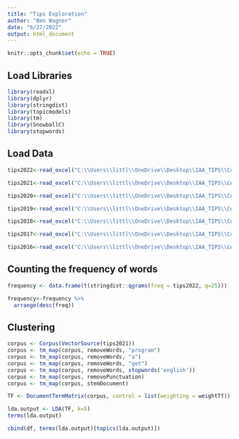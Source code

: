 ```yaml
---
title: "Tips Exploration"
author: "Ben Wagner"
date: "6/27/2022"
output: html_document
---
```


```r
knitr::opts_chunk$set(echo = TRUE)
```

## Load Libraries
```r
library(readxl)
library(dplyr)
library(stringdist)
library(topicmodels)
library(tm)
library(SnowballC)
library(stopwords)
```

## Load Data 
```r
tips2022<-read_excel("C:\\Users\\littl\\OneDrive\\Desktop\\IAA_TIPS\\Copy of MSA 2023 STUDENT TIPS spreadsheet.xlsx", skip = 1, sheet = "2022", col_names = c('tip_1', 'tip_2', 'tip_3', 'anything_else'))

tips2021<-read_excel("C:\\Users\\littl\\OneDrive\\Desktop\\IAA_TIPS\\Copy of MSA 2023 STUDENT TIPS spreadsheet.xlsx", skip = 1, sheet = "2021", col_names = c('tip_1', 'tip_2', 'tip_3', 'anything_else'))

tips2020<-read_excel("C:\\Users\\littl\\OneDrive\\Desktop\\IAA_TIPS\\Copy of MSA 2023 STUDENT TIPS spreadsheet.xlsx", skip=1, sheet = "2020", col_names = c('tip_1', 'tip_2', 'tip_3', 'anything_else'))

tips2019<-read_excel("C:\\Users\\littl\\OneDrive\\Desktop\\IAA_TIPS\\Copy of MSA 2023 STUDENT TIPS spreadsheet.xlsx", skip = 1, sheet = "2019", col_names = c('tip_1', 'tip_2', 'tip_3', 'anything_else'))

tips2018<-read_excel("C:\\Users\\littl\\OneDrive\\Desktop\\IAA_TIPS\\Copy of MSA 2023 STUDENT TIPS spreadsheet.xlsx", skip = 1, sheet = "2018", col_names = c('tip_1', 'tip_2', 'tip_3', 'anything_else'))

tips2017<-read_excel("C:\\Users\\littl\\OneDrive\\Desktop\\IAA_TIPS\\Copy of MSA 2023 STUDENT TIPS spreadsheet.xlsx", skip = 1, sheet = "2017", col_names = c('tip_1', 'tip_2', 'tip_3', 'anything_else'))

tips2016<-read_excel("C:\\Users\\littl\\OneDrive\\Desktop\\IAA_TIPS\\Copy of MSA 2023 STUDENT TIPS spreadsheet.xlsx", skip = 1, sheet = "2016", col_names = c('tip_1', 'tip_2', 'tip_3', 'anything_else'))
```

## Counting the frequency of words
```r
frequency <- data.frame(t(stringdist::qgrams(freq = tips2022, q=25)))

frequency<-frequency %>% 
  arrange(desc(freq))
```

## Clustering
```r
corpus <- Corpus(VectorSource(tips2021))
corpus <- tm_map(corpus, removeWords, "program")
corpus <- tm_map(corpus, removeWords, "a")
corpus <- tm_map(corpus, removeWords, "get")
corpus <- tm_map(corpus, removeWords, stopwords('english'))
corpus <- tm_map(corpus, removePunctuation)
corpus <- tm_map(corpus, stemDocument)

TF <- DocumentTermMatrix(corpus, control = list(weighting = weightTf))

lda.output <- LDA(TF, k=5)
terms(lda.output)

cbind(df, terms(lda.output)[topics(lda.output)])
```


